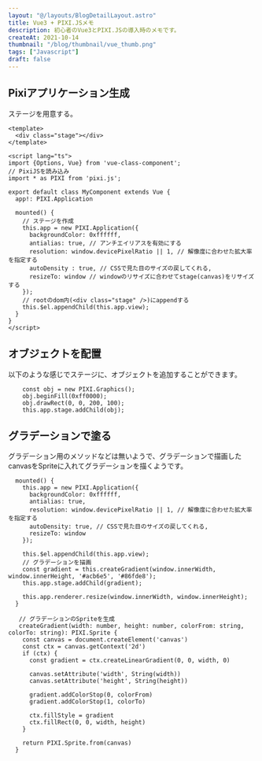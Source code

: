 ```yaml
---
layout: "@/layouts/BlogDetailLayout.astro"
title: Vue3 + PIXI.JSメモ
description: 初心者のVue3とPIXI.JSの導入時のメモです。
createAt: 2021-10-14
thumbnail: "/blog/thumbnail/vue_thumb.png"
tags: ["Javascript"]
draft: false
---
```



## Pixiアプリケーション生成

ステージを用意する。

```
<template>
  <div class="stage"></div>
</template>

<script lang="ts">
import {Options, Vue} from 'vue-class-component';
// PixiJSを読み込み
import * as PIXI from 'pixi.js';

export default class MyComponent extends Vue {
  app!: PIXI.Application

  mounted() {
    // ステージを作成
    this.app = new PIXI.Application({
      backgroundColor: 0xffffff,
      antialias: true, // アンチエイリアスを有効にする
      resolution: window.devicePixelRatio || 1, // 解像度に合わせた拡大率を指定する
      autoDensity : true, // CSSで見た目のサイズの戻してくれる,
      resizeTo: window // windowのリサイズに合わせてstage(canvas)をリサイズする
    });
    // rootのdom内(<div class="stage" />)にappendする
    this.$el.appendChild(this.app.view);
  }
}
</script>
```

## オブジェクトを配置

以下のような感じでステージに、オブジェクトを追加することができます。

```
    const obj = new PIXI.Graphics();
    obj.beginFill(0xff0000);
    obj.drawRect(0, 0, 200, 100);
    this.app.stage.addChild(obj);
```

<CommonImg
  src="/blog/20211014/20211014_01.png"
  alt="ステージにオブジェクトを追加"
  client:only="react"
/>

## グラデーションで塗る

グラデーション用のメソッドなどは無いようで、グラデーションで描画したcanvasをSpriteに入れてグラデーションを描くようです。

```
  mounted() {
    this.app = new PIXI.Application({
      backgroundColor: 0xffffff,
      antialias: true,
      resolution: window.devicePixelRatio || 1, // 解像度に合わせた拡大率を指定する
      autoDensity: true, // CSSで見た目のサイズの戻してくれる,
      resizeTo: window
    });

    this.$el.appendChild(this.app.view);
    // グラデーションを描画
    const gradient = this.createGradient(window.innerWidth, window.innerHeight, '#acb6e5', '#86fde8');
    this.app.stage.addChild(gradient);

    this.app.renderer.resize(window.innerWidth, window.innerHeight);
  }

   // グラデーションのSpriteを生成
   createGradient(width: number, height: number, colorFrom: string, colorTo: string): PIXI.Sprite {
    const canvas = document.createElement('canvas')
    const ctx = canvas.getContext('2d')
    if (ctx) {
      const gradient = ctx.createLinearGradient(0, 0, width, 0)

      canvas.setAttribute('width', String(width))
      canvas.setAttribute('height', String(height))

      gradient.addColorStop(0, colorFrom)
      gradient.addColorStop(1, colorTo)

      ctx.fillStyle = gradient
      ctx.fillRect(0, 0, width, height)
    }

    return PIXI.Sprite.from(canvas)
  }
```

<CommonImg
  src="/blog/20211014/20211014_02.png"
  alt="グラデーションを描画"
  client:only="react"
/>
